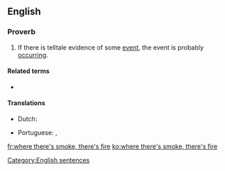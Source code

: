 ==English==

===Proverb===
{{head|en|proverb|head=[[where]] [[there's|there’s]] [[smoke]], [[there's|there’s]] [[fire]]}}

# {{lb|en|UK|US|Australia|Canada|NZ}} If there is telltale evidence of some [[event]], the event is probably [[occurring]].

====Related terms====
* {{l|en|no smoke without fire}}

====Translations====
{{trans-top|if there is telltale evidence of some event, the event is probably occurring}}
* Dutch: {{t|nl|waar rook is is vuur}}
{{trans-mid}}
* Portuguese: {{t|pt|onde há fumaça, há fogo}} {{qualifier|Brazil}}, {{t|pt|onde há fumo, há fogo}} {{qualifier|Portugal}}
{{trans-bottom}}

[[Category:English sentences]]

[[fr:where there's smoke, there's fire]]
[[ko:where there's smoke, there's fire]]